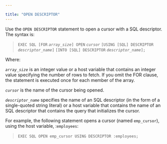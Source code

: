 ---

title: "OPEN DESCRIPTOR"
---

<div id="open_descriptor" class="registered_link"></div>

Use the `OPEN DESCRIPTOR` statement to open a cursor with a SQL descriptor. The syntax is:

> `EXEC SQL [FOR` *`array_size`*`] OPEN` *`cursor`*
>   `[USING [SQL] DESCRIPTOR` *`descriptor_name`*`]`
>   `[INTO [SQL] DESCRIPTOR` *`descriptor_name`*`];`

Where:

*`array_size`* is an integer value or a host variable that contains an integer value specifying the number of rows to fetch. If you omit the FOR clause, the statement is executed once for each member of the array.

*`cursor`* is the name of the cursor being opened.

*`descriptor_name`* specifies the name of an SQL descriptor (in the form of a single-quoted string literal) or a host variable that contains the name of an SQL descriptor that contains the query that initializes the cursor.

For example, the following statement opens a cursor (named `emp_cursor`), using the host variable, :`employees`:

> ​	`EXEC SQL OPEN emp_cursor USING DESCRIPTOR :employees;`